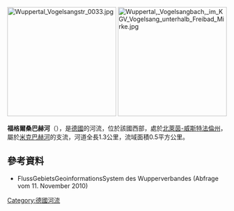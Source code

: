 {{Onesource|time=2020-08-14T04:23:59+00:00}}
{{Coord|51.272292|N|7.149076|E|display=title}}
[[Image:Wuppertal_Vogelsangstr_0033.jpg|250px]]
[[Image:Wuppertal,_Vogelsangbach,_im_KGV_Vogelsang_unterhalb_Freibad_Mirke.jpg|250px]]

'''福格爾桑巴赫河'''（{{lang-de|Vogelsangbach}}），是[[德國|德國]]的河流，位於該國西部，處於[[北萊茵-威斯特法倫州|北萊茵-威斯特法倫州]]，屬於[[米克巴赫河|米克巴赫河]]的支流，河道全長1.3公里，流域面積0.5平方公里。

==參考資料==
* FlussGebietsGeoinformationsSystem des Wupperverbandes (Abfrage vom 11. November 2010)

{{Germany-geo-stub}}
[[Category:德國河流|Category:德國河流]]